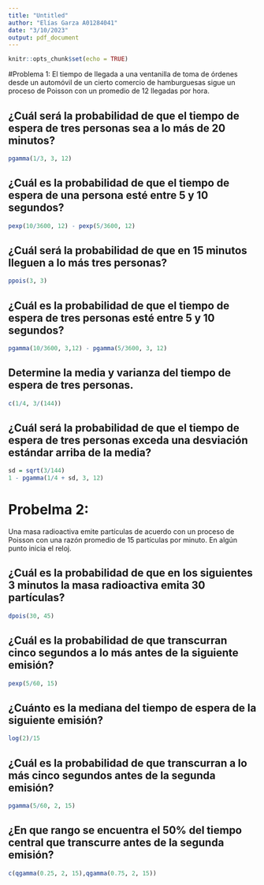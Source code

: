 ```yaml
---
title: "Untitled"
author: "Elías Garza A01284041"
date: "3/10/2023"
output: pdf_document
---
```


```r
knitr::opts_chunk$set(echo = TRUE)
```

#Problema 1:
El tiempo de llegada a una ventanilla de toma de órdenes desde un automóvil de un cierto comercio de hamburguesas sigue un proceso de Poisson con un promedio de 12 llegadas por hora.

## ¿Cuál será la probabilidad de que el tiempo de espera de tres personas sea a lo más de 20 minutos?

```r
pgamma(1/3, 3, 12)
```

## ¿Cuál es la probabilidad de que el tiempo de espera de una persona esté entre 5 y 10 segundos?

```r
pexp(10/3600, 12) - pexp(5/3600, 12)
```

## ¿Cuál será la probabilidad de que en 15 minutos lleguen a lo más tres personas?

```r
ppois(3, 3)
```

## ¿Cuál es la probabilidad de que el tiempo de espera de tres personas esté entre 5 y 10 segundos?

```r
pgamma(10/3600, 3,12) - pgamma(5/3600, 3, 12)
```

## Determine la media y varianza del tiempo de espera de tres personas.
```r
c(1/4, 3/(144))
```

## ¿Cuál será la probabilidad de que el tiempo de espera de tres personas exceda una desviación estándar arriba de la media?

```r
sd = sqrt(3/144)
1 - pgamma(1/4 + sd, 3, 12)
```

# Probelma 2:
Una masa radioactiva emite partículas de acuerdo con un proceso de Poisson con una razón promedio de 15 partículas por minuto. En algún punto inicia el reloj.

## ¿Cuál es la probabilidad de que en los siguientes 3 minutos la masa radioactiva emita 30 partículas?
```r
dpois(30, 45)
```

## ¿Cuál es la probabilidad de que transcurran cinco segundos a lo más antes de la siguiente emisión?
```r
pexp(5/60, 15)
```

## ¿Cuánto es la mediana del tiempo de espera de la siguiente emisión?
```r
log(2)/15
```
## ¿Cuál es la probabilidad de que transcurran a lo más cinco segundos antes de la segunda emisión?
```r
pgamma(5/60, 2, 15)
```
## ¿En que rango se encuentra el 50% del tiempo central que transcurre antes de la segunda emisión?
```r
c(qgamma(0.25, 2, 15),qgamma(0.75, 2, 15))
```


